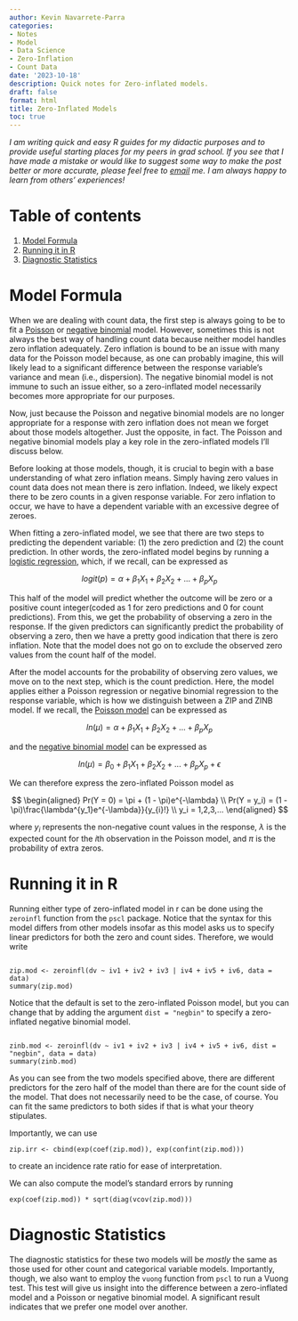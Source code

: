 ```yaml
---
author: Kevin Navarrete-Parra
categories:
- Notes
- Model
- Data Science
- Zero-Inflation
- Count Data
date: '2023-10-18'
description: Quick notes for Zero-inflated models.
draft: false
format: html
title: Zero-Inflated Models
toc: true
---
```


*I am writing quick and easy R guides for my didactic purposes and to provide useful starting places for my peers in grad school. If you see that I have made a mistake or would like to suggest some way to make the post better or more accurate, please feel free to [email][1] me. I am always happy to learn from others' experiences!* 

# Table of contents
1. [Model Formula](#section1)
2. [Running it in R](#section3)
3. [Diagnostic Statistics](#section4)



# Model Formula <a name="section1"></a>

When we are dealing with count data, the first step is always going to be to fit a [Poisson][3] or [negative binomial][2] model. However, sometimes this is not always the best way of handling count data because neither model handles zero inflation adequately. Zero inflation is bound to be an issue with many data for the Poisson model because, as one can probably imagine, this will likely lead to a significant difference between the response variable's variance and mean (i.e., dispersion). The negative binomial model is not immune to such an issue either, so a zero-inflated model necessarily becomes more appropriate for our purposes. 

Now, just because the Poisson and negative binomial models are no longer appropriate for a response with zero inflation does not mean we forget about those models altogether. Just the opposite, in fact. The Poisson and negative binomial models play a key role in the zero-inflated models I'll discuss below. 

Before looking at those models, though, it is crucial to begin with a base understanding of what zero inflation means. Simply having zero values in count data does not mean there is zero inflation. Indeed, we likely expect there to be zero counts in a given response variable. For zero inflation to occur, we have to have a dependent variable with an excessive degree of zeroes.

When fitting a zero-inflated model, we see that there are two steps to predicting the dependent variable: (1) the zero prediction and (2) the count prediction. In other words, the zero-inflated model begins by running a [logistic regression][4], which, if we recall, can be expressed as 

$$ logit(p) = \alpha + \beta_1 X_1 + \beta_2 X_2 + ... + \beta_p X_p $$

This half of the model will predict whether the outcome will be zero or a positive count integer(coded as 1 for zero predictions and 0 for count predictions). From this, we get the probability of observing a zero in the response. If the given predictors can significantly predict the probability of observing a zero, then we have a pretty good indication that there is zero inflation. Note that the model does not go on to exclude the observed zero values from the count half of the model. 

After the model accounts for the probability of observing zero values, we move on to the next step, which is the count prediction. Here, the model applies either a Poisson regression or negative binomial regression to the response variable, which is how we distinguish between a ZIP and ZINB model. If we recall, the [Poisson model][3] can be expressed as 

$$ ln(\mu) = \alpha + \beta_1X_1 + \beta_2X_2 + ... + \beta_pX_p $$

and the [negative binomial model][2] can be expressed as 

$$ ln(\mu) = \beta_0 + \beta_1X_1 + \beta_2X_2 + ... + \beta_pX_p + \epsilon $$

We can therefore express the zero-inflated Poisson model as 

$$
\begin{aligned}
Pr(Y = 0) = \pi + (1 - \pi)e^{-\lambda} \\
Pr(Y = y_i) = (1 - \pi)\frac{\lambda^{y_1}e^{-\lambda}}{y_{i}!} \\
y_i = 1,2,3,...
\end{aligned}
$$

where $y_i$ represents the non-negative count values in the response, $\lambda$ is the expected count for the *i*th observation in the Poisson model, and $\pi$ is the probability of extra zeros. 


# Running it in R <a name="section3"></a>

Running either type of zero-inflated model in r can be done using the `zeroinfl` function from the `pscl` package. Notice that the syntax for this model differs from other models insofar as this model asks us to specify linear predictors for both the zero and count sides. Therefore, we would write 

```

zip.mod <- zeroinfl(dv ~ iv1 + iv2 + iv3 | iv4 + iv5 + iv6, data = data)
summary(zip.mod)

```

Notice that the default is set to the zero-inflated Poisson model, but you can change that by adding the argument `dist = "negbin"` to specify a zero-inflated negative binomial model. 

```

zinb.mod <- zeroinfl(dv ~ iv1 + iv2 + iv3 | iv4 + iv5 + iv6, dist = "negbin", data = data)
summary(zinb.mod)

```

As you can see from the two models specified above, there are different predictors for the zero half of the model than there are for the count side of the model. That does not necessarily need to be the case, of course. You can fit the same predictors to both sides if that is what your theory stipulates. 

Importantly, we can use 

```
zip.irr <- cbind(exp(coef(zip.mod)), exp(confint(zip.mod)))
```

to create an incidence rate ratio for ease of interpretation. 

We can also compute the model's standard errors by running 

```
exp(coef(zip.mod)) * sqrt(diag(vcov(zip.mod)))
```


# Diagnostic Statistics <a name="section4"></a>

The diagnostic statistics for these two models will be *mostly* the same as those used for other count and categorical variable models. Importantly, though, we also want to employ the `vuong` function from `pscl` to run a Vuong test. This test will give us insight into the difference between a zero-inflated model and a Poisson or negative binomial model. A significant result indicates that we prefer one model over another. 



[1]: navark4@unlv.nevada.edu

[2]: https://www.kevinparra.co/blog/Notes/nagative-binomial

[3]: https://www.kevinparra.co/blog/Notes/poisson-notes

[4]: https://www.kevinparra.co/blog/Notes/logit-notes